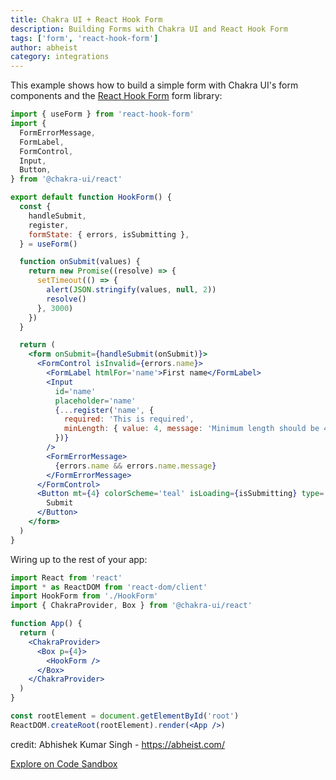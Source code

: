 ```yaml
---
title: Chakra UI + React Hook Form
description: Building Forms with Chakra UI and React Hook Form
tags: ['form', 'react-hook-form']
author: abheist
category: integrations
---
```


This example shows how to build a simple form with Chakra UI's form components
and the [React Hook Form](https://react-hook-form.com) form library:

```jsx live=false
import { useForm } from 'react-hook-form'
import {
  FormErrorMessage,
  FormLabel,
  FormControl,
  Input,
  Button,
} from '@chakra-ui/react'

export default function HookForm() {
  const {
    handleSubmit,
    register,
    formState: { errors, isSubmitting },
  } = useForm()

  function onSubmit(values) {
    return new Promise((resolve) => {
      setTimeout(() => {
        alert(JSON.stringify(values, null, 2))
        resolve()
      }, 3000)
    })
  }

  return (
    <form onSubmit={handleSubmit(onSubmit)}>
      <FormControl isInvalid={errors.name}>
        <FormLabel htmlFor='name'>First name</FormLabel>
        <Input
          id='name'
          placeholder='name'
          {...register('name', {
            required: 'This is required',
            minLength: { value: 4, message: 'Minimum length should be 4' },
          })}
        />
        <FormErrorMessage>
          {errors.name && errors.name.message}
        </FormErrorMessage>
      </FormControl>
      <Button mt={4} colorScheme='teal' isLoading={isSubmitting} type='submit'>
        Submit
      </Button>
    </form>
  )
}
```

Wiring up to the rest of your app:

```jsx live=false
import React from 'react'
import * as ReactDOM from 'react-dom/client'
import HookForm from './HookForm'
import { ChakraProvider, Box } from '@chakra-ui/react'

function App() {
  return (
    <ChakraProvider>
      <Box p={4}>
        <HookForm />
      </Box>
    </ChakraProvider>
  )
}

const rootElement = document.getElementById('root')
ReactDOM.createRoot(rootElement).render(<App />)
```

credit: Abhishek Kumar Singh - https://abheist.com/

[Explore on Code Sandbox](https://codesandbox.io/s/chakra-ui-react-hook-form-t3l69)
